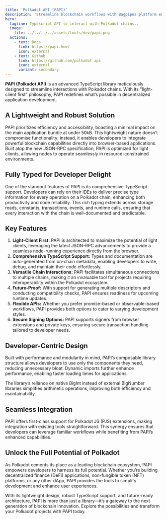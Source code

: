 ```yaml
---
title: 'Polkadot API (PAPI)'
description: 'Streamline blockchain workflows with Bagpipes platform enabling seamless automation, innovation, and cross-chain dApp creation.'
hero:
  tagline: Typescript API to interact with Polkadot chains..
  image: 
    file: ../../../../assets/tools/dev/papi.png
  actions:
    - text: Docs
      link: https://papi.how/
      icon: external
    - text: Github
      link: https://github.com/polkadot-api
      icon: external
      variant: secondary
---
```


**PAPI (Polkadot API)** is an advanced TypeScript library meticulously designed to streamline interactions with Polkadot chains. With its "light-client first" philosophy, PAPI redefines what’s possible in decentralized application development.
## A Lightweight and Robust Solution
PAPI prioritizes efficiency and accessibility, boasting a minimal impact on the main application bundle at under 50kB. This lightweight nature doesn’t compromise functionality; instead, it enables developers to integrate powerful blockchain capabilities directly into browser-based applications. Built atop the new JSON-RPC specification, PAPI is optimized for light clients, allowing nodes to operate seamlessly in resource-constrained environments.

## Fully Typed for Developer Delight
One of the standout features of PAPI is its comprehensive TypeScript support. Developers can rely on their IDEs to deliver precise type information for every operation on a Polkadot chain, enhancing both productivity and code reliability. This rich typing extends across storage reads, constants, transactions, events, and runtime calls, ensuring that every interaction with the chain is well-documented and predictable.

## Key Features
1. **Light-Client First:** PAPI is architected to maximize the potential of light clients, leveraging the latest JSON-RPC advancements to provide a seamless node-running experience directly from the browser.
2. **Comprehensive TypeScript Support:** Types and documentation are auto-generated from on-chain metadata, enabling developers to write, debug, and maintain their code effortlessly.
3. **Versatile Chain Interactions:** PAPI facilitates simultaneous connections to multiple chains, making it an invaluable tool for projects requiring interoperability within the Polkadot ecosystem.
4. **Future-Proof:** With support for generating multiple descriptors and conducting compatibility checks, PAPI ensures readiness for upcoming runtime updates.
5. **Flexible APIs:** Whether you prefer promise-based or observable-based workflows, PAPI provides both options to cater to varying development styles.
6. **Secure Signing Options:** PAPI supports signers from browser extensions and private keys, ensuring secure transaction handling tailored to developer needs.

## Developer-Centric Design
Built with performance and modularity in mind, PAPI’s composable library structure allows developers to use only the components they need, reducing unnecessary bloat. Dynamic imports further enhance performance, enabling faster loading times for applications.

The library’s reliance on native BigInt instead of external BigNumber libraries simplifies arithmetic operations, improving both efficiency and maintainability.

## Seamless Integration
PAPI offers first-class support for Polkadot JS (PJS) extensions, making integration with existing tools straightforward. This synergy ensures that developers can leverage familiar workflows while benefiting from PAPI’s enhanced capabilities.

## Unlock the Full Potential of Polkadot
As Polkadot cements its place as a leading blockchain ecosystem, PAPI empowers developers to harness its full potential. Whether you’re building decentralized finance (DeFi) applications, non-fungible token (NFT) platforms, or any other dApp, PAPI provides the tools to simplify development and enhance user experiences.

With its lightweight design, robust TypeScript support, and future-ready architecture, PAPI is more than just a library—it’s a gateway to the next generation of blockchain innovation. Explore the possibilities and transform your Polkadot projects with PAPI today.
